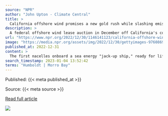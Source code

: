 ```yaml
---
source: "NPR"
author: "John Upton - Climate Central"
title: >
  California offshore wind promises a new gold rush while slashing emissions
description: >
  A federal offshore wind lease auction in December off California's coast promises to kickstart a work boom on the state's northern and central coasts.
url: "https://www.npr.org/2022/12/30/1146141123/california-offshore-wind-promises-a-new-gold-rush-while-slashing-emissions"
image: "https://media.npr.org/assets/img/2022/12/30/gettyimages-976086950_wide-23f1bdbaca60671d78eb38e5dc2ba0471bab7338-s1400-c100.jpg"
published_at: 2022-12-31
content: >
  The first nacelles onboard a sea energy "jack-up ship," ready for lifting into place on the Kentish Flats Offshore Wind Farm, off Whitstable, Kent, England.  Chris Laurens/Construction Photography/ A… [+13488 chars]
search_timestamp: 2023-01-04 13:52:42
terms: "Humboldt | Morro Bay"
---
```



Published: {{< meta published_at >}}


Source: {{< meta source >}}


[Read full article]({{< meta url >}})



![](`r rmarkdown::metadata$image[1]`)
